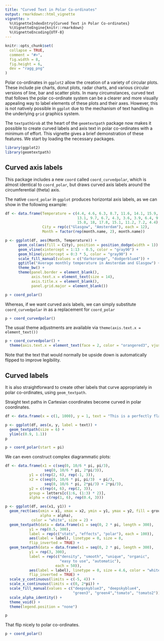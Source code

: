 ```yaml
---
title: "Curved Text in Polar Co-ordinates"
output: rmarkdown::html_vignette
vignette: >
  %\VignetteIndexEntry{Curved Text in Polar Co-ordinates}
  %\VignetteEngine{knitr::rmarkdown}
  %\VignetteEncoding{UTF-8}
---
```


```r
knitr::opts_chunk$set(
  collapse = TRUE,
  comment = "#>",
  fig.width = 8, 
  fig.height = 6,
  dev = "ragg_png"
)
```

Polar co-ordinates in `ggplot2` allow the creation of a variety of circular plots. These include pie charts, donut plots, radar charts, and various circular versions of line, bar and scatter plots. In many circumstances, curved text that follows the polar co-ordinate system can be a clearer and more visually appealing way to label elements of these plots and their axes. However, this is not natively possible in `ggplot` due to the mechanism of text handling in the underlying `grid` graphics system.

The `textpathGrob` at the heart of the `geomtextpath` package now makes it possible to create curved labels and axis text in polar co-ordinates with a minimum of effort. This vignette gives a brief demonstration of these features. We start by loading the necessary packages.

```r
library(ggplot2)
library(geomtextpath)
```

## Curved axis labels

This package includes a new `coord` called `coord_curvedpolar`, which is almost identical to `coord_polar`, but draws curved axis labels around the circumferential (theta) axis.

The native `coord_polar` in `ggplot` produces horizontal axis labels, as we can show in the following example:

```r
df <- data.frame(Temperature = c(4.4, 4.6, 6.3, 8.7, 11.6, 14.1, 15.9, 15.5,
                                 13.1, 9.7, 6.7, 4.3, 3.6, 3.9, 6.4, 9.7, 13.2,
                                 15.8, 18, 17.8, 15.1, 11.2, 7.2, 4.4),
                 City = rep(c("Glasgow", "Amsterdam"), each = 12),
                 Month = factor(rep(month.name, 2), month.name))

p <- ggplot(df, aes(Month, Temperature)) +
      geom_col(aes(fill = City), position = position_dodge(width = 1)) +
      geom_vline(xintercept = 1:13 - 0.5, color = "gray90") +
      geom_hline(yintercept = 0:3 * 5, color = "gray90") +
      scale_fill_manual(values = c("darkorange", "dodgerblue4")) +
      ggtitle("Average monthly temperature in Amsterdam and Glasgow") +
      theme_bw() +
      theme(panel.border = element_blank(),
            axis.text.x = element_text(size = 14),
            axis.title.x = element_blank(),
            panel.grid.major = element_blank())

p + coord_polar()
```

Whereas, if we want curved axis labels, we can simply substitute `coord_curvedpolar` in as a replacement for `coord_polar`

```r
p + coord_curvedpolar()
```

The usual theme adjustments are available via `theme(axis.text.x = element_text())`

```r
p + coord_curvedpolar() + 
  theme(axis.text.x = element_text(face = 2, color = "orangered3", vjust = 2))
```

Note that the text that would normally be upside down is automatically flipped to improve legibility.

## Curved labels

It is also straightforward to create other labels that curve appropriately in polar co-ordinates, using `geom_textpath`.

Straight text paths in Cartesian coordinates become curved in polar coordinates.

```r
df <- data.frame(x = c(1, 1000), y = 1, text = "This is a perfectly flat label")

p <- ggplot(df, aes(x, y, label = text)) +
  geom_textpath(size = 6) +
  ylim(c(0.9, 1.1))
p
```

```r
p + coord_polar(start = pi)
```

We can even construct complex diagrammatic plots:

```r
df <- data.frame(x1 = c(seq(0, 10/6 * pi, pi/3),
                  seq(0, 10/6 * pi, 2*pi/3)),
           y1 = c(rep(2, 6), rep(-1, 3)),
           x2 = c(seq(0, 10/6 * pi, pi/3)  + pi/3,
                  seq(0, 10/6 * pi, 2*pi/3) + 2*pi/3),
           y2 = c(rep(4, 6), rep(2, 3)),
           group = letters[c(1:6, (1:3) * 2)],
           alpha = c(rep(1, 6), rep(0.4, 3)))

p <- ggplot(df, aes(x1, y1)) +
  geom_rect(aes(xmin = x1, xmax = x2, ymin = y1, ymax = y2, fill = group,
                alpha = alpha),
            color = "white", size = 2) +
  geom_textpath(data = data.frame(x1 = seq(0, 2 * pi, length = 300),
           y1 = rep(0.5, 300),
           label = rep(c("stats", "effects", "polar"), each = 100)),
           aes(label = label), linetype = 0, size = 8,
           flip_inverted = TRUE) +
  geom_textpath(data = data.frame(x1 = seq(0, 2 * pi, length = 300),
           y1 = rep(3, 300),
           label = rep(c("density", "smooth", "unique", "organic",
                         "easy to use", "automatic"), 
                       each = 50)),
           aes(label = label), linetype = 0, size = 4.6, color = "white",
           flip_inverted = TRUE) +
  scale_y_continuous(limits = c(-5, 4)) +
  scale_x_continuous(limits = c(0, 2*pi)) +
  scale_fill_manual(values = c("deepskyblue3", "deepskyblue4",
                               "green3", "green4","tomato", "tomato2")) +
  scale_alpha_identity() +
  theme_void() +
  theme(legend.position = "none") 

p
```

That flip nicely to polar co-ordinates.

```r

p + coord_polar()

```
